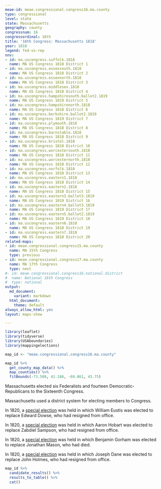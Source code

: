 ```yaml
---
meae-id: meae.congressional.congress16.ma.county
type: congressional
level: state
state: Massachusetts
geography: county
congressnum: 16
congressordinal: 16th
title: '16th Congress: Massachusetts 1818'
year: 1818
legend: fed-vs-rep
nnv:
- id: ma.uscongress.suffolk.1818
  name: MA US Congress 1818 District 1
- id: ma.uscongress.essexsouth.1818
  name: MA US Congress 1818 District 2
- id: ma.uscongress.essexnorth.1818
  name: MA US Congress 1818 District 3
- id: ma.uscongress.middlesex.1818
  name: MA US Congress 1818 District 4
- id: ma.uscongress.hampshiresouth.ballot2.1819
  name: MA US Congress 1819 District 5
- id: ma.uscongress.hampshirenorth.1818
  name: MA US Congress 1818 District 6
- id: ma.uscongress.berkshire.ballot2.1819
  name: MA US Congress 1819 District 7
- id: ma.uscongress.plymouth.1818
  name: MA US Congress 1818 District 8
- id: ma.uscongress.barnstable.1818
  name: MA US Congress 1818 District 9
- id: ma.uscongress.bristol.1818
  name: MA US Congress 1818 District 10
- id: ma.uscongress.worcestersouth.1818
  name: MA US Congress 1818 District 11
- id: ma.uscongress.worcesternorth.1818
  name: MA US Congress 1818 District 12
- id: ma.uscongress.norfolk.1818
  name: MA US Congress 1818 District 13
- id: ma.uscongress.eastern1.1818
  name: MA US Congress 1818 District 14
- id: ma.uscongress.eastern2.1818
  name: MA US Congress 1818 District 15
- id: ma.uscongress.eastern3.ballot3.1819
  name: MA US Congress 1819 District 16
- id: ma.uscongress.eastern4.ballot3.1819
  name: MA US Congress 1819 District 17
- id: ma.uscongress.eastern5.ballot2.1819
  name: MA US Congress 1819 District 18
- id: ma.uscongress.eastern6.1818
  name: MA US Congress 1818 District 19
- id: ma.uscongress.eastern7.1818
  name: MA US Congress 1818 District 20
related-maps:
- id: meae.congressional.congress15.ma.county
  name: MA 15th Congress
  type: previous
- id: meae.congressional.congress17.ma.county
  name: MA 17th Congress
  type: next
#- id: meae.congressional.congress16.national.district
#  name: National 16th Congress
#  type: national
output:
  md_document:
    variant: markdown
  html_document:
    theme: default
always_allow_html: yes
layout: maps-show

---
```


```r
library(leaflet)
library(tidyverse)
library(USAboundaries)
library(mappingelections)

map_id <- "meae.congressional.congress16.ma.county"
```

<div class="map">

```r
map_id %>%
  get_county_map_data() %>%
  map_counties() %>% 
  fitBounds(-73.508, 41.186, -69.861, 43.75)
```

</div>

Massachusetts elected six Federalists and fourteen Democratic-Republicans to the Sixteenth Congress.

Massachusetts used a district system for electing members to Congress. 

In 1820, a [special election](https://elections.lib.tufts.edu/catalog/tufts:ma.uscongress.norfolk.special.1820) was held in which William Eustis was elected to replace Edward Dowse, who had resigned from office. 

In 1820, a [special election](https://elections.lib.tufts.edu/catalog/tufts:ma.uscongress.plymouth.special.ballot2.1820) was held in which Aaron Hobart was elected to replace Zabdiel Sampson, who had resigned from office. 

In 1820, a [special election](https://elections.lib.tufts.edu/catalog/tufts:ma.uscongress.suffolk.special.ballot2.1820) was held in which Benjamin Gorham was elected to replace Jonathan Mason, who had died. 

In 1820, a [special election](https://elections.lib.tufts.edu/catalog/tufts:me.uscongress1.special.1820) was held in which Joseph Dane was elected to replace John Holmes, who had resigned from office.

<div class="results-table">

```r
map_id %>%
  candidate_results() %>%
  results_to_table() %>%
  cat()
```

</div>
